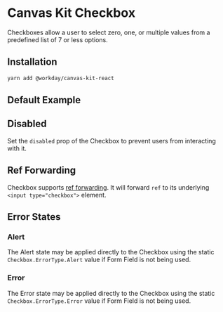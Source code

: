 


<Meta title="Components/Inputs/Checkbox/React" component={Checkbox} />

# Canvas Kit Checkbox

Checkboxes allow a user to select zero, one, or multiple values from a predefined list of 7 or less
options.

## Installation

```sh
yarn add @workday/canvas-kit-react
```

## Default Example

<ExampleCodeBlock code={Default} />

## Disabled

Set the `disabled` prop of the Checkbox to prevent users from interacting with it.

<ExampleCodeBlock code={Disabled} />

## Ref Forwarding

Checkbox supports [ref forwarding](https://reactjs.org/docs/forwarding-refs.html). It will forward
`ref` to its underlying `<input type="checkbox">` element.

<ExampleCodeBlock code={RefForwarding} />

## Error States

### Alert

<ExampleCodeBlock code={Alert} />

The Alert state may be applied directly to the Checkbox using the static `Checkbox.ErrorType.Alert`
value if Form Field is not being used.

<ExampleCodeBlock code={AlertStandalone} />

### Error

<ExampleCodeBlock code={Error} />

The Error state may be applied directly to the Checkbox using the static `Checkbox.ErrorType.Error`
value if Form Field is not being used.

<ExampleCodeBlock code={ErrorStandalone} />
